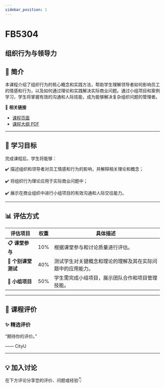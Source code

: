 ```yaml
---
sidebar_position: 1
---
```


# FB5304
## 组织行为与领导力

## **📘 简介**
本课程介绍了组织行为的核心概念和实践方法，帮助学生理解领导者如何影响员工的情感和行为，以及如何通过理论和实践解决实际商业问题。通过小组项目和案例学习，学生将掌握有效的沟通和人际技能，成为能够解决复杂组织问题的管理者。

🔗 **相关链接**
- [课程页面](https://www.cityu.edu.hk/catalogue/pg/202526/course/FB5304.htm)
- [课程大纲 PDF](https://www.cityu.edu.hk/catalogue/pg/202526/course/FB5304.pdf)

---

## **🎯 学习目标**

完成课程后，学生将能够：


✔️ 描述组织和领导者对员工情感和行为的影响，并解释相关理论和概念；

✔️ 将组织行为理论应用于实际商业问题中；

✔️ 展示在商业组织中进行小组项目的有效沟通和人际交往能力。

---

## **📊 评估方式**

| **评估项目**          | **权重** | **具体描述**                                                                                     |
|----------------------|---------|-----------------------------------------------------------------------------------------------|
| **📋 课堂参与**       | 10%     | 根据课堂参与和讨论质量进行评估。                                                               |
| **📝 个别课堂测试**   | 40%     | 测试学生对关键概念和理论的理解及其在实际问题中的应用能力。                                       |
| **📄 小组项目**       | 50%     | 学生需完成小组项目，展示团队合作和项目管理技能。                                               |

---

## **💬 课程评价**

### ✨ **精选评价**
<div className={commentStyles.commentBox}>
    <p className={commentStyles.commentText}>
        “期待你的评价。”
    </p>
    <p className={commentStyles.commentAuthor}>—— CityU</p>
</div>

---

## **💡 加入讨论**

在下方评论分享您的评价、问题或经验👇
<Utterances />